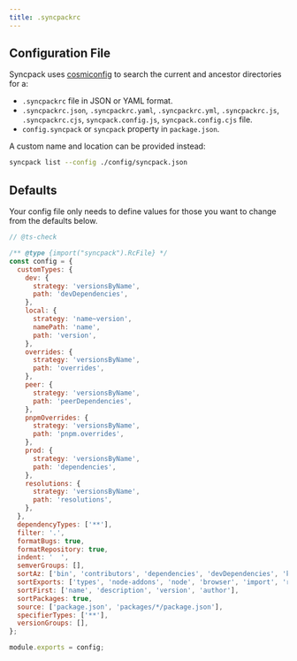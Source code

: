 ```yaml
---
title: .syncpackrc
---
```


## Configuration File

Syncpack uses [cosmiconfig](https://github.com/cosmiconfig/cosmiconfig) to search the current and ancestor directories for a:

- `.syncpackrc` file in JSON or YAML format.
- `.syncpackrc.json`, `.syncpackrc.yaml`, `.syncpackrc.yml`, `.syncpackrc.js`, `.syncpackrc.cjs`, `syncpack.config.js`, `syncpack.config.cjs` file.
- `config.syncpack` or `syncpack` property in `package.json`.

A custom name and location can be provided instead:

```bash
syncpack list --config ./config/syncpack.json
```

## Defaults

Your config file only needs to define values for those you want to change from the defaults below.

```js title=".syncpackrc.js"
// @ts-check

/** @type {import("syncpack").RcFile} */
const config = {
  customTypes: {
    dev: {
      strategy: 'versionsByName',
      path: 'devDependencies',
    },
    local: {
      strategy: 'name~version',
      namePath: 'name',
      path: 'version',
    },
    overrides: {
      strategy: 'versionsByName',
      path: 'overrides',
    },
    peer: {
      strategy: 'versionsByName',
      path: 'peerDependencies',
    },
    pnpmOverrides: {
      strategy: 'versionsByName',
      path: 'pnpm.overrides',
    },
    prod: {
      strategy: 'versionsByName',
      path: 'dependencies',
    },
    resolutions: {
      strategy: 'versionsByName',
      path: 'resolutions',
    },
  },
  dependencyTypes: ['**'],
  filter: '.',
  formatBugs: true,
  formatRepository: true,
  indent: '  ',
  semverGroups: [],
  sortAz: ['bin', 'contributors', 'dependencies', 'devDependencies', 'keywords', 'peerDependencies', 'resolutions', 'scripts'],
  sortExports: ['types', 'node-addons', 'node', 'browser', 'import', 'require', 'development', 'production', 'default'],
  sortFirst: ['name', 'description', 'version', 'author'],
  sortPackages: true,
  source: ['package.json', 'packages/*/package.json'],
  specifierTypes: ['**'],
  versionGroups: [],
};

module.exports = config;
```
